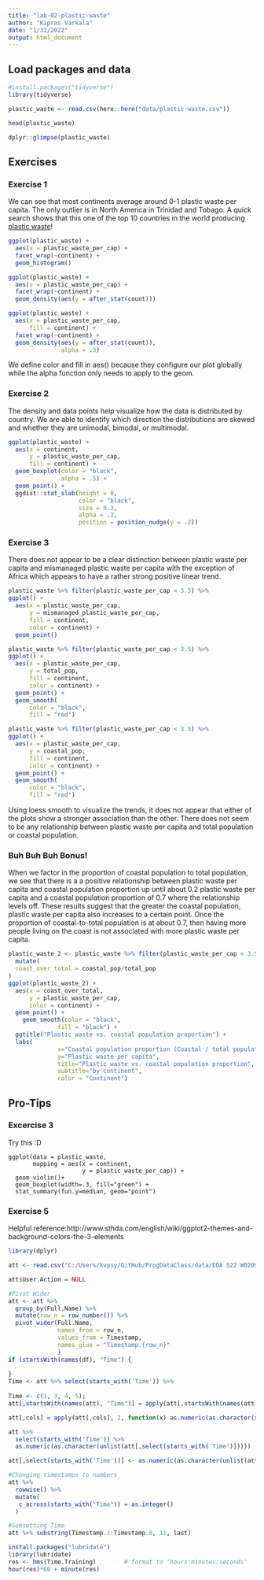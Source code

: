```yaml
---
title: "lab-02-plastic-waste"
author: "Kipras Varkala"
date: "1/31/2022"
output: html_document
---
```

## Load packages and data

```r
#install.packages("tidyverse")
library(tidyverse)
```

```r
plastic_waste <- read.csv(here::here("data/plastic-waste.csv"))

head(plastic_waste)

dplyr::glimpse(plastic_waste)
```

## Exercises

### Exercise 1

We can see that most continents average around 0-1 plastic waste per capita. The only outlier is in North America in Trinidad and Tobago. A quick search shows that this one of the top 10 countries in the world producing [plastic waste](https://www.guardian.co.tt/news/forbes-tt-biggest-culprit-for-plastic-waste-per-capita-6.2.940861.820ca7f9ff)!

```r
ggplot(plastic_waste) +
  aes(x = plastic_waste_per_cap) +
  facet_wrap(~continent) +
  geom_histogram()
```


```r

ggplot(plastic_waste) +
  aes(x = plastic_waste_per_cap) +
  facet_wrap(~continent) +
  geom_density(aes(y = after_stat(count)))
```

```r
ggplot(plastic_waste) +
  aes(x = plastic_waste_per_cap, 
      fill = continent) +
  facet_wrap(~continent) +
  geom_density(aes(y = after_stat(count)),
               alpha = .3) 
```


We define color and fill in aes() because they configure our plot globally while the alpha function only needs to apply to the geom. 

### Exercise 2

The density and data points help visualize how the data is distributed by country. We are able to identify which direction the distributions are skewed and whether they are unimodal, bimodal, or multimodal.

```r
ggplot(plastic_waste) +
  aes(x = continent,
      y = plastic_waste_per_cap,
      fill = continent) +
  geom_boxplot(color = "black",
               alpha = .5) +
  geom_point() +
  ggdist::stat_slab(height = 0,
                    color = "black",
                    size = 0.3,
                    alpha = .3,
                    position = position_nudge(y = .2))
```

### Exercise 3

There does not appear to be a clear distinction between plastic waste per capita and mismanaged plastic waste per capita with the exception of Africa which appears to have a rather strong positive linear trend. 

```r
plastic_waste %>% filter(plastic_waste_per_cap < 3.5) %>%
ggplot() +
  aes(x = plastic_waste_per_cap,
      y = mismanaged_plastic_waste_per_cap,
      fill = continent,
      color = continent) +
  geom_point()
```

```r
plastic_waste %>% filter(plastic_waste_per_cap < 3.5) %>%
ggplot() +
  aes(x = plastic_waste_per_cap,
      y = total_pop,
      fill = continent,
      color = continent) +
  geom_point() +
  geom_smooth(
      color = "black",
      fill = "red")
```

```r
plastic_waste %>% filter(plastic_waste_per_cap < 3.5) %>%
ggplot() +
  aes(x = plastic_waste_per_cap,
      y = coastal_pop,
      fill = continent,
      color = continent) +
  geom_point() +
  geom_smooth(
      color = "black",
      fill = "red")
```

Using loess smooth to visualize the trends, it does not appear that either of the plots show a stronger association than the other. There does not seem to be any relationship between plastic waste per capita and total population or coastal population. 

### Buh Buh Buh Bonus!

When we factor in the proportion of coastal population to total population, we see that there is a a positive relationship between plastic waste per capita and coastal population proportion up until about 0.2 plastic waste per capita and a coastal population proportion of 0.7 where the relationship levels off. These results suggest that the greater the coastal population, plastic waste per capita also increases to a certain point. Once the proportion of coastal-to-total population is at about 0.7, then having more people living on the coast is not associated with more plastic waste per capita. 

```r
plastic_waste_2 <- plastic_waste %>% filter(plastic_waste_per_cap < 3.5) %>%
  mutate(
  coast_over_total = coastal_pop/total_pop
)
ggplot(plastic_waste_2) +
  aes(x = coast_over_total,
      y = plastic_waste_per_cap,
      color = continent) +
  geom_point() +
    geom_smooth(color = "black",
              fill = "black") +
  ggtitle("Plastic waste vs. coastal population proportion") + 
  labs(
              x="Coastal population proportion (Coastal / total population)", 
              y="Plastic waste per capita",
              title="Plastic waste vs. coastal population proportion",
              subtitle="by continent",
              color = "Continent") 
```

## Pro-Tips

### Excercise 3

Try this :D

```
ggplot(data = plastic_waste, 
       mapping = aes(x = continent, 
                     y = plastic_waste_per_cap)) +
  geom_violin()+
  geom_boxplot(width=.3, fill="green") +
  stat_summary(fun.y=median, geom="point") 
```

### Exercise 5 

Helpful reference:http://www.sthda.com/english/wiki/ggplot2-themes-and-background-colors-the-3-elements

```r
library(dplyr)

att <- read.csv("C:/Users/kvpsy/GitHub/ProgDataClass/data/EDA S22 W0209 meetingAttendanceList.csv")

att$User.Action = NULL

#Pivot Wider
att <- att %>% 
  group_by(Full.Name) %>% 
  mutate(row_n = row_number()) %>% 
  pivot_wider(Full.Name, 
              names_from = row_n, 
              values_from = Timestamp, 
              names_glue = "Timestamp.{row_n}"
              )
if (startsWith(names(df), "Time") {
  
}
Time <- att %>% select(starts_with('Time')) %>%
  
Time <- c(1, 3, 4, 5);    
att[,startsWith(names(att), "Time")] = apply(att[,startsWith(names(att), "Time")], 2, function(x) as.numeric(as.character(x)));

att[,cols] = apply(att[,cols], 2, function(x) as.numeric(as.character(x)));

att %>% 
  select(starts_with('Time')) %>%
  as.numeric(as.character(unlist(att[,select(starts_with('Time')]))))

att[,select(starts_with('Time'))] <- as.numeric(as.character(unlist(att[,select(starts_with('Time')]))))

#Changing timestamps to numbers
att %>% 
  rowwise() %>%
  mutate(
   c_across(starts_with("Time")) = as.integer() 
  )

#Subsetting Time
att %>% substring(Timestamp.1:Timestamp.6, 11, last)

install.packages("lubridate")
library(lubridate)
res <- hms(Time.Training)        # format to 'hours:minutes:seconds'
hour(res)*60 + minute(res)  
```

